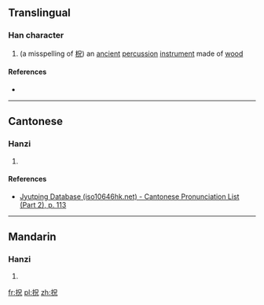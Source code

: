 ==Translingual==

===Han character===
{{Han char|rn=64|rad=手|as=05|sn=8|four=|canj=手口竹山 (QRHU)|ids=⿰[[扌]][[兄]]}}

# (a misspelling of [[柷]]) an [[ancient]] [[percussion]] [[instrument]] made of [[wood]]

====References====
* {{Han ref|kx=0424.120|dkj=11934|dj=0772.070|hdz=31853.020|uh=62C0|ud=25280}}

----

==Cantonese==

===Hanzi===
{{yue-hanzi|jyut=[[zuk1]]|y=juk1}}

# {{defn|lang=yue|sort=手05}}

====References====
*[http://www.iso10646hk.net/jp/document/download.jsp Jyutping Database (iso10646hk.net) - Cantonese Pronunciation List (Part 2), p. 113]

----

==Mandarin==

===Hanzi===
{{cmn-hanzi|pin=[[chù]] ([[chu4]])|wg=ch'u<sup>4</sup>}}

# {{defn|lang=cmn|sort=手05}}

[[fr:拀]]
[[pl:拀]]
[[zh:拀]]